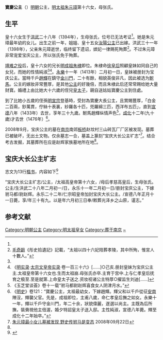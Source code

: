 {{東亞女性歷史人物
| 名稱=宝庆公主
| 身份=[[明朝|明朝]]公主
| 畫像=
| 說明=
| 姓=朱
| 名=
| 封爵=[[公主|公主]]
| 位號=
| 封號=宝庆公主，宝庆长公主，宝庆大长公主
| 出生年=1394年
| 婚年=1413年
| 逝世年=1433年
| 墳墓=南京光泽乡山原
| 父親=[[朱元璋|明太祖朱元璋]]
| 夫=[[赵辉_(驸马)|赵辉]]
| 母親=张氏
|}}
'''寶慶公主'''（{{bd|1394年|二月初一|1433年|正月十一|catIdx=Z,朱}}）[[明朝|明朝]]公主，[[朱元璋|明太祖朱元璋]]第十六女，母张氏。

==生平==

皇十六女生于[[洪武|洪武]]二十八年（1394年），生母张氏，位号已无法考证<ref name=aa1/>{{Rp|45}}。她是朱元璋最年幼的女儿。出生之前一年，姐姐、皇十五女[[汝陽公主|汝陽公主]]已出嫁。洪武三十一年（1398年），父亲朱元璋逝世，临终留下遗诏，嫔妃一律赐死殉葬<ref>[[毛奇齡|毛奇齡]]《彤史拾遺記》記載，“太祖以四十六妃陪葬孝陵，其中所殉，惟宮人十數人。”</ref>。不过朱元璋非常宠爱宝庆公主，所以张氏免于殉葬。

[[靖难之役|靖难之役]]后，皇十六女的兄长[[明成祖|明成祖朱棣]]即位。朱棣命[[仁孝文皇后|徐皇后]]照顧皇妹如同自己的女兒，而她的性情純淑<ref name=a2/><ref name="a1">《[[明实录|明实录]]·[[s:明實錄/太宗文皇帝實錄|太宗文皇帝实录]]·卷一百三十六》[……]○己亥.册封皇妹为宝庆公主主.太祖皇帝第十六女也.生而太祖崩.母张氏亦卒.主育于宫中.上与仁孝皇后抚育之极至.至是就第.上命皇太子送之.资妆视诸公主特厚○擢监生刘迪[……]</ref>。[[永乐_(明朝)|永樂]]十一年（1413年）二月初一日，皇妹被册封为宝庆公主。當時千戶[[赵辉_(驸马)|趙輝]]在鎮守[[金川門|金川門]]，二十有餘，相貌英俊非凡，因此被选为[[駙馬|駙馬]]。公主的嫁妝非常豐厚，是其他[[公主|公主]]的好幾倍，而且朱棣此后还常常赐给她大量财寶。婚禮上由比她大十六歲的侄兒[[明仁宗|皇太子]]，親自送姑姑寶慶公主到住處。

到了比她小五歲的侄孫[[明宣宗|明宣宗]]登基時，受封為寶慶大長公主，且賞賜豐厚，「白金二百兩，鈔萬貫，佇絲十表裏，紗羅各十匹，兜羅綿三匹，西洋布五匹」，直到[[宣德|宣德]]八年（1433年）去世，享年三十九歲。駙馬趙輝纵情声色<ref>《玉芝堂谈荟》卷十一载“驸马都尉赵辉喜食女人阴津月水。”</ref>，[[成化|成化]]十二年(九十歲)才去世（1476年）<ref name="a2">《[[明史|明史]]》卷121：“寶慶公主，太祖最幼女，下嫁趙輝。輝父和以千戶從征[[越南|安南]]陣沒，輝襲父官。先是，成祖即位，主甫八歲，命仁孝皇后撫之如女。永樂十一年，輝以千戶守金川門，年二十余，狀貌偉麗，遂選以尚主。主既為后所撫，裝賫視他主倍渥，婚夕特詔皇太子送入邸。主性純淑，宣德八年薨。輝至成化十二年始卒。”</ref>。

2008年9月，宝庆公主的墓在[[南京|南京]]南郊[[板桥街道_(南京市)|板桥]]赵坟村三山砖瓦厂厂区被发现。墓葬已被破坏，无出土文物。仅余墓志一合，墓盖上篆刻“宝庆大长公主圹志”<ref>[http://news.ifeng.com/history/3/kaogu/200809/0922_2668_797165.shtml 朱元璋最小女儿墓被发现 野史传驸马是变态] {{Wayback|url=http://news.ifeng.com/history/3/kaogu/200809/0922_2668_797165.shtml |date=20210313102243 }}2008年09月22日</ref>。结合考古发掘，其墓葬所在应是赵辉家族墓地所在地<ref name=aa1/>{{Rp|45}}。

== 宝庆大长公主圹志 ==

志文为13行[[楷书|楷书]]，内容如下<ref name="aa1">{{Cite journal|last = 
|first = 
|author =龚巨平
|coauthors = 
|date =2011
|year = 
|month = 
|title =《明宝庆公主墓葬的清理及明代公主墓葬制度分析--兼释赵伯容墓志》
|journal =东南文化
|volume = 
|issue = 2011年第1期
|pages =43—49
|publisher =南京博物院
|location =江苏省南京市
|issn = 1001-179X
|pmid = 
|doi = 
|bibcode = 
|oclc =
|id = 
|url =http://qikan.cqvip.com/Qikan/Article/Detail?id=37365353
|language =Zh-hans
}}</ref>{{Rp|43}}

“宝庆大长公主圹志/公主，/太祖高皇帝第十六女，/母后孝慈高皇后，生母张氏。公主/生洪武二十八年二月初一/日，永乐十一年二月初一日/册封宝庆公主，下嫁驸马都/尉赵辉。永乐二十二年/仁宗昭皇帝加封宝庆大长公主。/宣德八年正月十一日薨，享/年三十有九。以是年六月初三日奉/敕葬光泽乡之山原，谨志。”

== 参考文献 ==
{{Reflist|25em}}

{{明太祖皇室|nocat}}
[[Category:明朝公主|Category:明朝公主]]
[[Category:明太祖皇女|Category:明太祖皇女]]
[[Category:葬于南京|Category:葬于南京]]
[[Category:朱姓|~]]